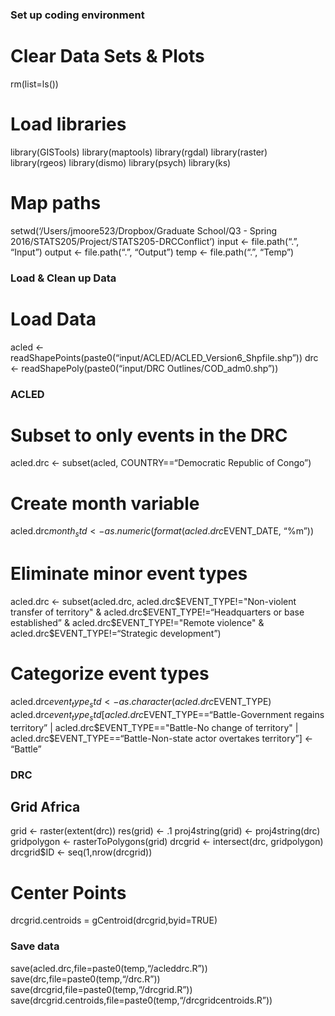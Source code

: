 ### Set up coding environment
# Clear Data Sets & Plots
rm(list=ls())

# Load libraries
library(GISTools)
library(maptools)
library(rgdal)
library(raster)
library(rgeos)
library(dismo)
library(psych)
library(ks)

# Map paths
setwd('/Users/jmoore523/Dropbox/Graduate School/Q3 - Spring 2016/STATS205/Project/STATS205-DRCConflict')
input <- file.path(".", "Input")
output <- file.path(".", "Output")
temp <- file.path(".", "Temp")

### Load & Clean up Data
# Load Data
acled <- readShapePoints(paste0("input/ACLED/ACLED_Version6_Shpfile.shp"))
drc <- readShapePoly(paste0("input/DRC Outlines/COD_adm0.shp"))

### ACLED
# Subset to only events in the DRC
acled.drc <- subset(acled, COUNTRY=="Democratic Republic of Congo")

# Create month variable
acled.drc$month_std <- as.numeric(format(acled.drc$EVENT_DATE, "%m"))

# Eliminate minor event types
acled.drc <- subset(acled.drc, acled.drc$EVENT_TYPE!="Non-violent transfer of territory" & acled.drc$EVENT_TYPE!="Headquarters or base established" & acled.drc$EVENT_TYPE!="Remote violence" & acled.drc$EVENT_TYPE!="Strategic development")

# Categorize event types
acled.drc$event_type_std <- as.character(acled.drc$EVENT_TYPE)
acled.drc$event_type_std[acled.drc$EVENT_TYPE=="Battle-Government regains territory" | acled.drc$EVENT_TYPE=="Battle-No change of territory" | acled.drc$EVENT_TYPE=="Battle-Non-state actor overtakes territory"] <- "Battle"

### DRC
## Grid Africa
grid <- raster(extent(drc))
res(grid) <- .1
proj4string(grid) <- proj4string(drc)
gridpolygon <- rasterToPolygons(grid)
drcgrid <- intersect(drc, gridpolygon)
drcgrid$ID <- seq(1,nrow(drcgrid))

# Center Points
drcgrid.centroids = gCentroid(drcgrid,byid=TRUE)

### Save data
save(acled.drc,file=paste0(temp,"/acleddrc.R"))
save(drc,file=paste0(temp,"/drc.R"))
save(drcgrid,file=paste0(temp,"/drcgrid.R"))
save(drcgrid.centroids,file=paste0(temp,"/drcgridcentroids.R"))
